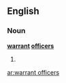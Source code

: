 ==English==

===Noun===
'''[[warrant]] [[officers]]'''

# {{plural of|[[warrant officer]]}}

[[ar:warrant officers]]